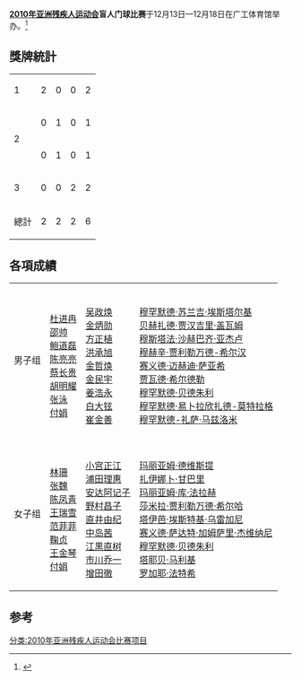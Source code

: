 '''[[2010年亚洲残疾人运动会|2010年亚洲残疾人运动会]]盲人门球比赛'''于12月13日—12月18日在广工体育馆举办。<ref>{{Cite web |url=http://www.gzapg2010.cn/special/008904CU/mangrenmenqiuxw.html |title=2010年亚洲残疾人运动会盲人门球比赛信息 |accessdate=2010-12-19 |archive-date=2011-09-22 |archive-url=https://web.archive.org/web/20110922110435/http://www.gzapg2010.cn/special/008904CU/mangrenmenqiuxw.html |dead-url=yes }}</ref>

== 獎牌統計 ==
{| {{RankedMedalTable|class=wikitable sortable}}
|-
|1||align=left|{{flagIOC2team|CHN|2010年亚洲残疾人运动会}}||2||0||0||2
|-
|rowspan="2"|2||align=left|{{flagIOC2team|JPN|2010年亚洲残疾人运动会}}||0||1||0||1
|-
|align=left|{{flagIOC2team|KOR|2010年亚洲残疾人运动会}}||0||1||0||1
|-
|3||align=left|{{flagIOC2team|IRI|2010年亚洲残疾人运动会}}||0||0||2||2
|- class="sortbottom"
!colspan=2| 總計 || 2 || 2 || 2 || 6
|}
==各項成績==
{| {{MedalistTable|type=項目|labelwidth=180px|width=200px|columns=1|style=font-size:small;}}
|-
| 男子组
| {{flagIOC2team|CHN|2010年亚洲残疾人运动会}}<br/>[[杜进冉|杜进冉]]<br/>[[邵帅|邵帅]]<br/>[[鲍道磊|鲍道磊]]<br/>[[陈亮亮|陈亮亮]]<br/>[[蔡长贵|蔡长贵]]<br/>[[胡明耀|胡明耀]]<br/>[[张泳|张泳]]<br/>[[付娟|付娟]]
| {{flagIOC2team|KOR|2010年亚洲残疾人运动会}}<br/>[[吴政焕|吴政焕]]<br/>[[金炳勋|金炳勋]]<br/>[[方正植|方正植]]<br/>[[洪承旭|洪承旭]]<br/>[[金哲焕|金哲焕]]<br/>[[金民宇|金民宇]]<br/>[[姜浩永|姜浩永]]<br/>[[白大铉|白大铉]]<br/>[[崔金善|崔金善]]
| {{flagIOC2team|IRI|2010年亚洲残疾人运动会}}<br/>[[穆罕默德·苏兰吉·埃斯塔尔基|穆罕默德·苏兰吉·埃斯塔尔基]]<br/>[[贝赫扎德·贾汉吉里·盖瓦姆|贝赫扎德·贾汉吉里·盖瓦姆]]<br/>[[穆斯塔法·沙赫巴齐·亚杰卢|穆斯塔法·沙赫巴齐·亚杰卢]]<br/>[[穆赫辛·贾利勒万德-希尔汉|穆赫辛·贾利勒万德-希尔汉]]<br/>[[赛义德·迈赫迪·萨亚希|赛义德·迈赫迪·萨亚希]]<br/>[[贾瓦德·希尔德勒|贾瓦德·希尔德勒]]<br/>[[穆罕默德·贝德朱利|穆罕默德·贝德朱利]]<br/>[[穆罕默德·易卜拉欣扎德-莫特拉格|穆罕默德·易卜拉欣扎德-莫特拉格]]<br/>[[穆罕默德-礼萨·马兹洛米|穆罕默德-礼萨·马兹洛米]]
|-
| 女子组
| {{flagIOC2team|CHN|2010年亚洲残疾人运动会}}<br/>[[林珊|林珊]]<br/>[[张魏|张魏]]<br/>[[陈凤青|陈凤青]]<br/>[[王瑞雪|王瑞雪]]<br/>[[范菲菲|范菲菲]]<br/>[[鞠贞|鞠贞]]<br/>[[王金琴|王金琴]]<br/>[[付娟|付娟]]
| {{flagIOC2team|JPN|2010年亚洲残疾人运动会}}<br/>[[小宫正江|小宫正江]]<br/>[[浦田理惠|浦田理惠]]<br/>[[安达阿记子|安达阿记子]]<br/>[[野村昌子|野村昌子]]<br/>[[直井由纪|直井由纪]]<br/>[[中岛茜|中岛茜]]<br/>[[江黒直树|江黒直树]]<br/>[[市川乔一|市川乔一]]<br/>[[增田徹|增田徹]]
| {{flagIOC2team|IRI|2010年亚洲残疾人运动会}}<br/>[[玛丽亚姆·德维斯提|玛丽亚姆·德维斯提]]<br/>[[扎伊娜卜·甘巴里|扎伊娜卜·甘巴里]]<br/>[[玛丽亚姆·库·法拉赫|玛丽亚姆·库·法拉赫]]<br/>[[莎米拉·贾利勒万德·希尔哈|莎米拉·贾利勒万德·希尔哈]]<br/>[[塔伊芭·埃斯特基·乌雷加尼|塔伊芭·埃斯特基·乌雷加尼]]<br/>[[赛义德·萨达特·加姆萨里·杰维纳尼|赛义德·萨达特·加姆萨里·杰维纳尼]]<br/>[[穆罕默德·贝德朱利|穆罕默德·贝德朱利]]<br/>[[塔耶贝·马利基|塔耶贝·马利基]]<br/>[[罗加耶·法特希|罗加耶·法特希]]
|}

==参考==
<references />
[[分类:2010年亚洲残疾人运动会比赛项目|分类:2010年亚洲残疾人运动会比赛项目]]
{{2010年亚洲残疾人运动会项目}}